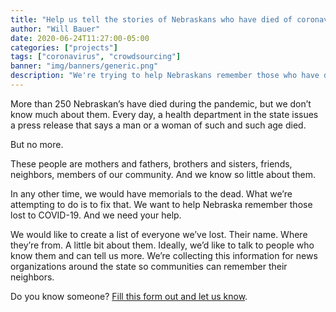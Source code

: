 ```yaml
---
title: "Help us tell the stories of Nebraskans who have died of coronavirus"
author: "Will Bauer"
date: 2020-06-24T11:27:00-05:00
categories: ["projects"]
tags: ["coronavirus", "crowdsourcing"]
banner: "img/banners/generic.png"
description: "We're trying to help Nebraskans remember those who have died from COVID-19. Can you help?"
---
```


More than 250 Nebraskan's have died during the pandemic, but we don't know much about them. Every day, a health department in the state issues a press release that says a man or a woman of such and such age died. 

But no more. 

These people are mothers and fathers, brothers and sisters, friends, neighbors, members of our community. And we know so little about them. 

In any other time, we would have memorials to the dead. What we're attempting to do is to fix that. We want to help Nebraska remember those lost to COVID-19. And we need your help.

We would like to create a list of everyone we've lost. Their name. Where they're from. A little bit about them. Ideally, we'd like to talk to people who know them and can tell us more. We're collecting this information for news organizations around the state so communities can remember their neighbors. 

Do you know someone? [Fill this form out and let us know](https://docs.google.com/forms/d/e/1FAIpQLSc3XEanHuV8wi6hRdqbPXO1QCvR0zQ1vzr4osGI9LT0f2NEAg/viewform?usp=sf_link).
